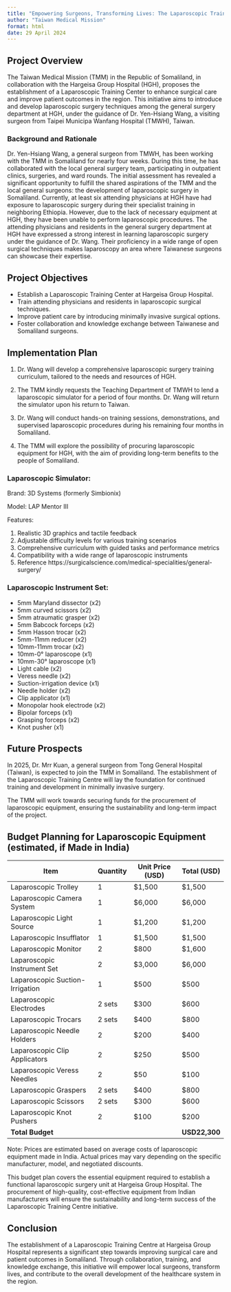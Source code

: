 ```yaml
---
title: "Empowering Surgeons, Transforming Lives: The Laparoscopic Training Initiative in Hargeisa Group Hospital"
author: "Taiwan Medical Mission"
format: html
date: 29 April 2024
---
```



## Project Overview
The Taiwan Medical Mission (TMM) in the Republic of Somaliland, in collaboration with the Hargeisa Group Hospital (HGH), proposes the establishment of a Laparoscopic Training Center to enhance surgical care and improve patient outcomes in the region. This initiative aims to introduce and develop laparoscopic surgery techniques among the general surgery department at HGH, under the guidance of Dr. Yen-Hsiang Wang, a visiting surgeon from Taipei Municipa Wanfang Hospital (TMWH), Taiwan.

### Background and Rationale

Dr. Yen-Hsiang Wang, a general surgeon from TMWH, has been working with the TMM in Somaliland for nearly four weeks. During this time, he has collaborated with the local general surgery team, participating in outpatient clinics, surgeries, and ward rounds.
The initial assessment has revealed a significant opportunity to fulfill the shared aspirations of the TMM and the local general surgeons: the development of laparoscopic surgery in Somaliland.
Currently, at least six attending physicians at HGH have had exposure to laparoscopic surgery during their specialist training in neighboring Ethiopia. However, due to the lack of necessary equipment at HGH, they have been unable to perform laparoscopic procedures.
The attending physicians and residents in the general surgery department at HGH have expressed a strong interest in learning laparoscopic surgery under the guidance of Dr. Wang. Their proficiency in a wide range of open surgical techniques makes laparoscopy an area where Taiwanese surgeons can showcase their expertise.

## Project Objectives

- Establish a Laparoscopic Training Center at Hargeisa Group Hospital.
- Train attending physicians and residents in laparoscopic surgical techniques.
- Improve patient care by introducing minimally invasive surgical options.
- Foster collaboration and knowledge exchange between Taiwanese and Somaliland surgeons.

## Implementation Plan

1. Dr. Wang will develop a comprehensive laparoscopic surgery training curriculum, tailored to the needs and resources of HGH.

2. The TMM kindly requests the Teaching Department of TMWH to lend a laparoscopic simulator for a period of four months. Dr. Wang will return the simulator upon his return to Taiwan.

3. Dr. Wang will conduct hands-on training sessions, demonstrations, and supervised laparoscopic procedures during his remaining four months in Somaliland.

4. The TMM will explore the possibility of procuring laparoscopic equipment for HGH, with the aim of providing long-term benefits to the people of Somaliland.

### Laparoscopic Simulator:

Brand: 3D Systems (formerly Simbionix)

Model: LAP Mentor III

Features:

1) Realistic 3D graphics and tactile feedback
2) Adjustable difficulty levels for various training scenarios
3) Comprehensive curriculum with guided tasks and performance metrics
4) Compatibility with a wide range of laparoscopic instruments
5) Reference https://surgicalscience.com/medical-specialities/general-surgery/



### Laparoscopic Instrument Set:

- 5mm Maryland dissector (x2)
- 5mm curved scissors (x2)
- 5mm atraumatic grasper (x2)
- 5mm Babcock forceps (x2)
- 5mm Hasson trocar (x2)
- 5mm-11mm reducer (x2)
- 10mm-11mm trocar (x2)
- 10mm-0° laparoscope (x1)
- 10mm-30° laparoscope (x1)
- Light cable (x2)
- Veress needle (x2)
- Suction-irrigation device (x1)
- Needle holder (x2)
- Clip applicator (x1)
- Monopolar hook electrode (x2)
- Bipolar forceps (x1)
- Grasping forceps (x2)
- Knot pusher (x1)

## Future Prospects

In 2025, Dr. Mrr Kuan, a general surgeon from Tong General Hospital (Taiwan), is expected to join the TMM in Somaliland. The establishment of the Laparoscopic Training Centre will lay the foundation for continued training and development in minimally invasive surgery.

The TMM will work towards securing funds for the procurement of laparoscopic equipment, ensuring the sustainability and long-term impact of the project.


## Budget Planning for Laparoscopic Equipment (**estimated**, if Made in India)

| Item                            | Quantity | Unit Price (USD) | Total (USD) |
|---------------------------------|----------|------------------|-------------|
| Laparoscopic Trolley            | 1        | $1,500           | $1,500      |
| Laparoscopic Camera System      | 1        | $6,000           | $6,000      |
| Laparoscopic Light Source       | 1        | $1,200           | $1,200      |
| Laparoscopic Insufflator        | 1        | $1,500           | $1,500      |
| Laparoscopic Monitor            | 2        | $800             | $1,600      |
| Laparoscopic Instrument Set     | 2        | $3,000           | $6,000      |
| Laparoscopic Suction-Irrigation | 1        | $500             | $500        |
| Laparoscopic Electrodes         | 2 sets   | $300             | $600        |
| Laparoscopic Trocars            | 2 sets   | $400             | $800        |
| Laparoscopic Needle Holders     | 2        | $200             | $400        |
| Laparoscopic Clip Applicators   | 2        | $250             | $500        |
| Laparoscopic Veress Needles     | 2        | $50              | $100        |
| Laparoscopic Graspers           | 2 sets   | $400             | $800        |
| Laparoscopic Scissors           | 2 sets   | $300             | $600        |
| Laparoscopic Knot Pushers       | 2        | $100             | $200        |
| **Total Budget**                |          |                  | **USD22,300** |

Note: Prices are estimated based on average costs of laparoscopic equipment made in India. Actual prices may vary depending on the specific manufacturer, model, and negotiated discounts.

This budget plan covers the essential equipment required to establish a functional laparoscopic surgery unit at Hargeisa Group Hospital. The procurement of high-quality, cost-effective equipment from Indian manufacturers will ensure the sustainability and long-term success of the Laparoscopic Training Centre initiative.


## Conclusion
The establishment of a Laparoscopic Training Centre at Hargeisa Group Hospital represents a significant step towards improving surgical care and patient outcomes in Somaliland. Through collaboration, training, and knowledge exchange, this initiative will empower local surgeons, transform lives, and contribute to the overall development of the healthcare system in the region.

